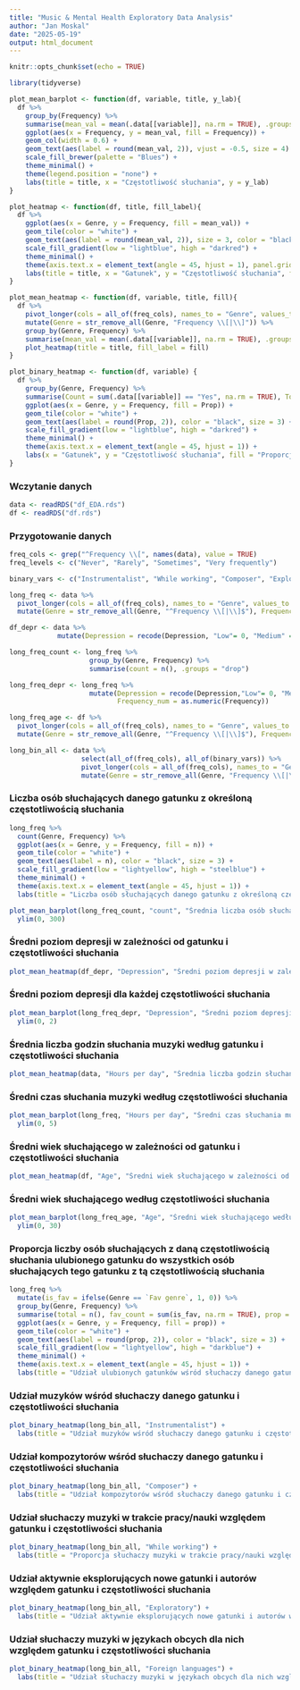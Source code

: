 ```yaml
---
title: "Music & Mental Health Exploratory Data Analysis"
author: "Jan Moskal"
date: "2025-05-19"
output: html_document
---
```


```r
knitr::opts_chunk$set(echo = TRUE)
```

```r
library(tidyverse)
```

```r
plot_mean_barplot <- function(df, variable, title, y_lab){
  df %>%
    group_by(Frequency) %>%
    summarise(mean_val = mean(.data[[variable]], na.rm = TRUE), .groups = "drop") %>%
    ggplot(aes(x = Frequency, y = mean_val, fill = Frequency)) +
    geom_col(width = 0.6) +
    geom_text(aes(label = round(mean_val, 2)), vjust = -0.5, size = 4) +
    scale_fill_brewer(palette = "Blues") +
    theme_minimal() +
    theme(legend.position = "none") +
    labs(title = title, x = "Częstotliwość słuchania", y = y_lab)
}

plot_heatmap <- function(df, title, fill_label){
  df %>% 
    ggplot(aes(x = Genre, y = Frequency, fill = mean_val)) +
    geom_tile(color = "white") +
    geom_text(aes(label = round(mean_val, 2)), size = 3, color = "black") +
    scale_fill_gradient(low = "lightblue", high = "darkred") +
    theme_minimal() +
    theme(axis.text.x = element_text(angle = 45, hjust = 1), panel.grid = element_blank()) +
    labs(title = title, x = "Gatunek", y = "Częstotliwość słuchania", fill = fill_label)
}

plot_mean_heatmap <- function(df, variable, title, fill){
  df %>% 
    pivot_longer(cols = all_of(freq_cols), names_to = "Genre", values_to = "Frequency") %>% 
    mutate(Genre = str_remove_all(Genre, "Frequency \\[|\\]")) %>% 
    group_by(Genre, Frequency) %>% 
    summarise(mean_val = mean(.data[[variable]], na.rm = TRUE), .groups = "drop") %>% 
    plot_heatmap(title = title, fill_label = fill)
}

plot_binary_heatmap <- function(df, variable) {
  df %>%
    group_by(Genre, Frequency) %>%
    summarise(Count = sum(.data[[variable]] == "Yes", na.rm = TRUE), Total = n(), Prop = Count / Total, .groups = "drop") %>%
    ggplot(aes(x = Genre, y = Frequency, fill = Prop)) +
    geom_tile(color = "white") +
    geom_text(aes(label = round(Prop, 2)), color = "black", size = 3) +
    scale_fill_gradient(low = "lightblue", high = "darkred") +
    theme_minimal() +
    theme(axis.text.x = element_text(angle = 45, hjust = 1)) +
    labs(x = "Gatunek", y = "Częstotliwość słuchania", fill = "Proporcja")
}
```



### Wczytanie danych
```r
data <- readRDS("df_EDA.rds")
df <- readRDS("df.rds")
```

### Przygotowanie danych
```r
freq_cols <- grep("^Frequency \\[", names(data), value = TRUE)
freq_levels <- c("Never", "Rarely", "Sometimes", "Very frequently")

binary_vars <- c("Instrumentalist", "While working", "Composer", "Exploratory", "Foreign languages")

long_freq <- data %>%
  pivot_longer(cols = all_of(freq_cols), names_to = "Genre", values_to = "Frequency") %>%
  mutate(Genre = str_remove_all(Genre, "^Frequency \\[|\\]$"), Frequency = factor(Frequency, levels = freq_levels, ordered = TRUE))

df_depr <- data %>% 
            mutate(Depression = recode(Depression, "Low"= 0, "Medium" = 1, "High" = 2))

long_freq_count <- long_freq %>%
                    group_by(Genre, Frequency) %>%
                    summarise(count = n(), .groups = "drop")

long_freq_depr <- long_freq %>% 
                    mutate(Depression = recode(Depression,"Low"= 0, "Medium" = 1, "High" = 2),
                           Frequency_num = as.numeric(Frequency))

long_freq_age <- df %>% 
  pivot_longer(cols = all_of(freq_cols), names_to = "Genre", values_to = "Frequency") %>%
  mutate(Genre = str_remove_all(Genre, "^Frequency \\[|\\]$"), Frequency = factor(Frequency, levels = freq_levels, ordered = TRUE))

long_bin_all <- data %>%
                  select(all_of(freq_cols), all_of(binary_vars)) %>%
                  pivot_longer(cols = all_of(freq_cols), names_to = "Genre", values_to = "Frequency") %>%
                  mutate(Genre = str_remove_all(Genre, "Frequency \\[|\\]"))
```

### Liczba osób słuchających danego gatunku z określoną częstotliwością słuchania
```r
long_freq %>% 
  count(Genre, Frequency) %>% 
  ggplot(aes(x = Genre, y = Frequency, fill = n)) +
  geom_tile(color = "white") +
  geom_text(aes(label = n), color = "black", size = 3) + 
  scale_fill_gradient(low = "lightyellow", high = "steelblue") +
  theme_minimal() +
  theme(axis.text.x = element_text(angle = 45, hjust = 1)) +
  labs(title = "Liczba osób słuchających danego gatunku z określoną częstotliwością słuchania", x = "Gatunek", y = "Częstotliwość słuchania", fill = "Liczba osób")
```

```r
plot_mean_barplot(long_freq_count, "count", "Średnia liczba osób słuchających według częstotliwości słuchania", "Średnia liczba osób") +
  ylim(0, 300)
```

### Średni poziom depresji w zależności od gatunku i częstotliwości słuchania
```r
plot_mean_heatmap(df_depr, "Depression", "Średni poziom depresji w zależności od gatunku i częstotliwości słuchania", "Średni poziom depresji")
```

### Średni poziom depresji dla każdej częstotliwości słuchania 
```r
plot_mean_barplot(long_freq_depr, "Depression", "Średni poziom depresji dla każdej częstotliwości słuchania", "Średni poziom depresji") + 
  ylim(0, 2)
```


### Średnia liczba godzin słuchania muzyki według gatunku i częstotliwości słuchania
```r
plot_mean_heatmap(data, "Hours per day", "Średnia liczba godzin słuchania muzyki według gatunku i częstotliwości słuchania", "Liczba godzin")
```

### Średni czas słuchania muzyki według częstotliwości słuchania
```r
plot_mean_barplot(long_freq, "Hours per day", "Średni czas słuchania muzyki według częstotliwości słuchania", "Liczba godzin") + 
  ylim(0, 5)
```

### Średni wiek słuchającego w zależności od gatunku i częstotliwości słuchania
```r
plot_mean_heatmap(df, "Age", "Średni wiek słuchającego w zależności od gatunku i częstotliwości słuchania", "Wiek")
```

### Średni wiek słuchającego według częstotliwości słuchania
```r
plot_mean_barplot(long_freq_age, "Age", "Średni wiek słuchającego według częstotliwości słuchania", "Wiek") + 
  ylim(0, 30)
```

### Proporcja liczby osób słuchających z daną częstotliwością słuchania ulubionego gatunku do wszystkich osób słuchających tego gatunku z tą częstotliwością słuchania
```r
long_freq %>% 
  mutate(is_fav = ifelse(Genre == `Fav genre`, 1, 0)) %>% 
  group_by(Genre, Frequency) %>% 
  summarise(total = n(), fav_count = sum(is_fav, na.rm = TRUE), prop = fav_count / total, .groups = "drop") %>% 
  ggplot(aes(x = Genre, y = Frequency, fill = prop)) + 
  geom_tile(color = "white") + 
  geom_text(aes(label = round(prop, 2)), color = "black", size = 3) + 
  scale_fill_gradient(low = "lightyellow", high = "darkblue") + 
  theme_minimal() +
  theme(axis.text.x = element_text(angle = 45, hjust = 1)) + 
  labs(title = "Udział ulubionych gatunków wśród słuchaczy danego gatunku i częstotliwości", x = "Gatunek", y = "Częstotliwość słuchania", fill = "Udział ulubionych")
```

### Udział muzyków wśród słuchaczy danego gatunku i częstotliwości słuchania
```r
plot_binary_heatmap(long_bin_all, "Instrumentalist") +
  labs(title = "Udział muzyków wśród słuchaczy danego gatunku i częstotliwości słuchania", fill = "Udział muzyków")
```

### Udział kompozytorów wśród słuchaczy danego gatunku i częstotliwości słuchania
```r
plot_binary_heatmap(long_bin_all, "Composer") +
  labs(title = "Udział kompozytorów wśród słuchaczy danego gatunku i częstotliwości słuchania", fill = "Udział kompozytorów")
```

### Udział słuchaczy muzyki w trakcie pracy/nauki względem gatunku i częstotliwości słuchania
```r
plot_binary_heatmap(long_bin_all, "While working") +
  labs(title = "Proporcja słuchaczy muzyki w trakcie pracy/nauki względem gatunku i częstotliwości słuchania", fill = "Udział przy pracy/nauce")
```

### Udział aktywnie eksplorujących nowe gatunki i autorów względem gatunku i częstotliwości słuchania 
```r
plot_binary_heatmap(long_bin_all, "Exploratory") +
  labs(title = "Udział aktywnie eksplorujących nowe gatunki i autorów względem gatunku i częstotliwości słuchania", fill = "Udział eksplorujących")
```

### Udział słuchaczy muzyki w językach obcych dla nich względem gatunku i częstotliwości słuchania
```r
plot_binary_heatmap(long_bin_all, "Foreign languages") +
  labs(title = "Udział słuchaczy muzyki w językach obcych dla nich względem gatunku i częstotliwości słuchania", fill = "Udział w języku obcym")
```
